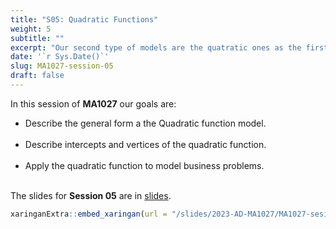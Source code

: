 ```yaml
---
title: "S05: Quadratic Functions"
weight: 5
subtitle: ""
excerpt: "Our second type of models are the quatratic ones as the first examples of polynomial behave."
date: '`r Sys.Date()`'
slug: MA1027-session-05
draft: false
---
```


In this session of **MA1027** our goals are:

* Describe the general form a the Quadratic function model. <br/><br/>
* Describe intercepts and vertices of the quadratic function. <br/><br/>
* Apply the quadratic function to model business problems. <br/><br/>

The slides for **Session 05** are in [slides](/slides/2023-AD-MA1027/MA1027-sesion-05).

```r
xaringanExtra::embed_xaringan(url = "/slides/2023-AD-MA1027/MA1027-sesion-05", ratio = "4:3")
```